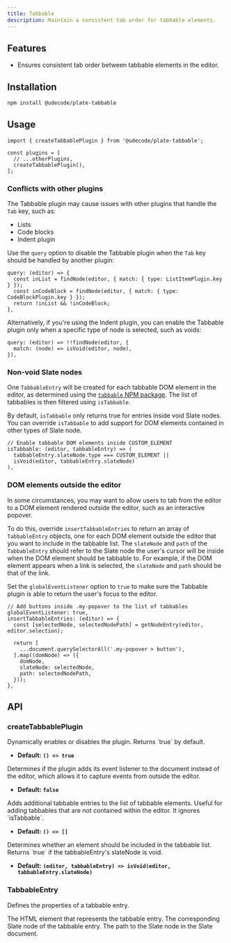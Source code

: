 ```yaml
---
title: Tabbable
description: Maintain a consistent tab order for tabbable elements.
---
```


<ComponentPreview name="playground-demo" id="tabbable" />

<PackageInfo>

## Features

- Ensures consistent tab order between tabbable elements in the editor.

</PackageInfo>

## Installation

```bash
npm install @udecode/plate-tabbable
```

## Usage

```tsx
import { createTabbablePlugin } from '@udecode/plate-tabbable';

const plugins = [
  // ...otherPlugins,
  createTabbablePlugin(),
];
```

### Conflicts with other plugins

The Tabbable plugin may cause issues with other plugins that handle the `Tab` key, such as:

- Lists
- Code blocks
- Indent plugin

Use the `query` option to disable the Tabbable plugin when the `Tab` key should be handled by another plugin:

```tsx
query: (editor) => {
  const inList = findNode(editor, { match: { type: ListItemPlugin.key } });
  const inCodeBlock = findNode(editor, { match: { type: CodeBlockPlugin.key } });
  return !inList && !inCodeBlock;
},
```

Alternatively, if you're using the Indent plugin, you can enable the Tabbable plugin only when a specific type of node is selected, such as voids:

```tsx
query: (editor) => !!findNode(editor, {
  match: (node) => isVoid(editor, node),
}),
```

### Non-void Slate nodes

One `TabbableEntry` will be created for each tabbable DOM element in the editor, as determined using the [`tabbable` NPM package](https://www.npmjs.com/package/tabbable). The list of tabbables is then filtered using `isTabbable`.

By default, `isTabbable` only returns true for entries inside void Slate nodes. You can override `isTabbable` to add support for DOM elements contained in other types of Slate node.

```tsx
// Enable tabbable DOM elements inside CUSTOM_ELEMENT
isTabbable: (editor, tabbableEntry) => (
  tabbableEntry.slateNode.type === CUSTOM_ELEMENT ||
  isVoid(editor, tabbableEntry.slateNode)
),
```

### DOM elements outside the editor

In some circumstances, you may want to allow users to tab from the editor to a DOM element rendered outside the editor, such as an interactive popover.

To do this, override `insertTabbableEntries` to return an array of `TabbableEntry` objects, one for each DOM element outside the editor that you want to include in the tabbable list. The `slateNode` and `path` of the `TabbableEntry` should refer to the Slate node the user's cursor will be inside when the DOM element should be tabbable to. For example, if the DOM element appears when a link is selected, the `slateNode` and `path` should be that of the link.

Set the `globalEventListener` option to `true` to make sure the Tabbable plugin is able to return the user's focus to the editor.

```tsx
// Add buttons inside .my-popover to the list of tabbables
globalEventListener: true,
insertTabbableEntries: (editor) => {
  const [selectedNode, selectedNodePath] = getNodeEntry(editor, editor.selection);

  return [
    ...document.querySelectorAll('.my-popover > button'),
  ].map((domNode) => ({
    domNode,
    slateNode: selectedNode,
    path: selectedNodePath,
  }));
},
```

## API

### createTabbablePlugin

<APIOptions>
<APIItem name="query" type="(editor: PlateEditor<V>, event: KeyboardEvent) => boolean" optional>
Dynamically enables or disables the plugin. Returns `true` by default.

- **Default:** **`() => true`**

</APIItem>
<APIItem name="globalEventListener" type="boolean" optional>
Determines if the plugin adds its event listener to the document instead of the editor, which allows it to capture events from outside the editor.

- **Default:** **`false`**

</APIItem>
<APIItem name="insertTabbableEntries" type="(editor: PlateEditor<V>, event: KeyboardEvent) => TabbableEntry[]" optional>
Adds additional tabbable entries to the list of tabbable elements. Useful for adding tabbables that are not contained within the editor. It ignores `isTabbable`.

- **Default:** **`() => []`**

</APIItem>
<APIItem name="isTabbable" type="(editor: PlateEditor<V>, tabbableEntry: TabbableEntry) => boolean" optional>
Determines whether an element should be included in the tabbable list. Returns `true` if the tabbableEntry's slateNode is void.

- **Default:** **`(editor, tabbableEntry) => isVoid(editor, tabbableEntry.slateNode)`**

</APIItem>
</APIOptions>

### TabbableEntry

Defines the properties of a tabbable entry.

<APIAttributes>
  <APIItem name="domNode" type="HTMLElement">
    The HTML element that represents the tabbable entry.
  </APIItem>
  <APIItem name="slateNode" type="TNode">
    The corresponding Slate node of the tabbable entry.
  </APIItem>
  <APIItem name="path" type="TPath">
    The path to the Slate node in the Slate document.
  </APIItem>
</APIAttributes>
